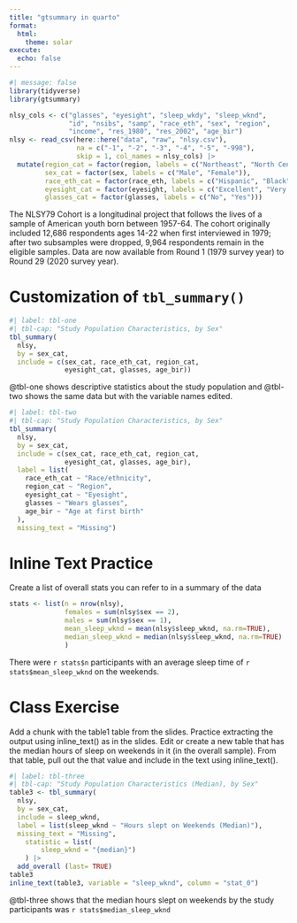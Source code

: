 ```yaml
---
title: "gtsummary in quarto"
format: 
  html:
    theme: solar
execute:
  echo: false
---
```


```r
#| message: false
library(tidyverse)
library(gtsummary)
```


```r
nlsy_cols <- c("glasses", "eyesight", "sleep_wkdy", "sleep_wknd", 
               "id", "nsibs", "samp", "race_eth", "sex", "region", 
               "income", "res_1980", "res_2002", "age_bir")
nlsy <- read_csv(here::here("data", "raw", "nlsy.csv"), 
                 na = c("-1", "-2", "-3", "-4", "-5", "-998"),
                 skip = 1, col_names = nlsy_cols) |> 
  mutate(region_cat = factor(region, labels = c("Northeast", "North Central", "South", "West")),
         sex_cat = factor(sex, labels = c("Male", "Female")),
         race_eth_cat = factor(race_eth, labels = c("Hispanic", "Black", "Non-Black, Non-Hispanic")),
         eyesight_cat = factor(eyesight, labels = c("Excellent", "Very good", "Good", "Fair", "Poor")),
         glasses_cat = factor(glasses, labels = c("No", "Yes"))) 
```

The NLSY79 Cohort is a longitudinal project that follows the lives of a sample of American youth born between 1957-64. The cohort originally included 12,686 respondents ages 14-22 when first interviewed in 1979; after two subsamples were dropped, 9,964 respondents remain in the eligible samples. Data are now available from Round 1 (1979 survey year) to Round 29 (2020 survey year).

# Customization of `tbl_summary()`

```r
#| label: tbl-one
#| tbl-cap: "Study Population Characteristics, by Sex"
tbl_summary(
  nlsy,
  by = sex_cat,
  include = c(sex_cat, race_eth_cat, region_cat,
              eyesight_cat, glasses, age_bir))
```

@tbl-one shows descriptive statistics about the study population and @tbl-two shows the same data but with the variable names edited.


```r
#| label: tbl-two
#| tbl-cap: "Study Population Characteristics, by Sex"
tbl_summary(
  nlsy,
  by = sex_cat,
  include = c(sex_cat, race_eth_cat, region_cat,
              eyesight_cat, glasses, age_bir),
  label = list(
    race_eth_cat ~ "Race/ethnicity",
    region_cat ~ "Region",
    eyesight_cat ~ "Eyesight",
    glasses ~ "Wears glasses",
    age_bir ~ "Age at first birth"
  ),
  missing_text = "Missing")
```

# Inline Text Practice
Create a list of overall stats you can refer to in a summary of the data

``` r
stats <- list(n = nrow(nlsy),
              females = sum(nlsy$sex == 2),
              males = sum(nlsy$sex == 1),
              mean_sleep_wknd = mean(nlsy$sleep_wknd, na.rm=TRUE),
              median_sleep_wknd = median(nlsy$sleep_wknd, na.rm=TRUE)
              )
```

There were `r stats$n` participants with an average sleep time of `r stats$mean_sleep_wknd` on the weekends. 


# Class Exercise 

Add a chunk with the table1 table from the slides.
Practice extracting the output using inline_text() as in the slides.
Edit or create a new table that has the median hours of sleep on weekends in it (in the overall sample).
From that table, pull out the that value and include in the text using inline_text().

```r
#| label: tbl-three
#| tbl-cap: "Study Population Characteristics (Median), by Sex"
table3 <- tbl_summary(
  nlsy,
  by = sex_cat,
  include = sleep_wknd,
  label = list(sleep_wknd ~ "Hours slept on Weekends (Median)"),
  missing_text = "Missing",
	statistic = list(
		sleep_wknd = "{median}")
	) |>
  add_overall (last= TRUE)
table3
inline_text(table3, variable = "sleep_wknd", column = "stat_0")
```

@tbl-three shows that the median hours slept on weekends by the study participants was `r stats$median_sleep_wknd`
